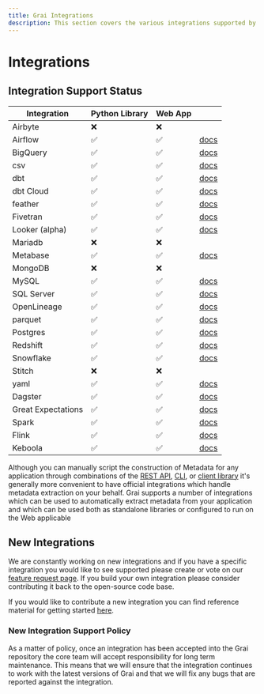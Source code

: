 ```yaml
---
title: Grai Integrations
description: This section covers the various integrations supported by Grai
---
```



# Integrations


## Integration Support Status

| Integration    | Python Library | Web App |                                   |
| -------------- | -------------- | ------- | --------------------------------- |
| Airbyte        | ❌             | ❌      |                                   |
| Airflow        | ✅             | ✅      | [docs](/integrations/orchestration/airflow)     |
| BigQuery       | ✅             | ✅      | [docs](/integrations/data_warehouses/bigquery)    |
| csv            | ✅             | ✅      | [docs](/integrations/misc/flat-file)                                    |
| dbt            | ✅             | ✅      | [docs](/integrations/etl/dbt)         |
| dbt Cloud      | ✅             | ✅      | [docs](/integrations/etl/dbt-cloud)   |
| feather        | ✅             | ✅      | [docs](/integrations/misc/flat-file)                                   |
| Fivetran       | ✅             | ✅      | [docs](/integrations/fivetran)    |
| Looker (alpha) | ✅             | ✅      | [docs](/integrations/business_intelligence/looker)      |
| Mariadb        | ❌             | ❌      |                                   |
| Metabase       | ✅             | ✅      | [docs](/integrations/business_intelligence/metabase)    |
| MongoDB        | ❌             | ❌      |                                   |
| MySQL          | ✅             | ✅      | [docs](/integrations/databases/mysql)       |
| SQL Server     | ✅             | ✅      | [docs](/integrations/databases/mssql)       |
| OpenLineage    | ✅             | ✅      | [docs](/integrations/misc/openlineage) |
| parquet        | ✅             | ✅      | [docs](/integrations/misc/flat-file)                                   |
| Postgres       | ✅             | ✅      | [docs](/integrations/databases/postgres)    |
| Redshift       | ✅             | ✅      | [docs](/integrations/data_warehouses/redshift)    |
| Snowflake      | ✅             | ✅      | [docs](/integrations/data_warehouses/snowflake)   |
| Stitch         | ❌             | ❌      |                                   |
| yaml           | ✅             | ✅      | [docs](/integrations/misc/yaml)        |
| Dagster           | ✅             | ✅      | [docs](/integrations/orchestration/dagster)        |
| Great Expectations        | ✅             | ✅      | [docs](/integrations/data_quality/great_expectations)        |
| Spark           | ✅             | ✅      | [docs](/integrations/query_engines/spark)        |
| Flink           | ✅             | ✅      | [docs](/integrations/streaming/flink)        |
| Keboola         | ✅             | ✅      | [docs](/integrations/dara_catalogs/keboola)        |


Although you can manually script the construction of Metadata for any application through combinations of the [REST API](/server/rest-api), [CLI](/tooling/cli), or [client library](/tooling/client) it's
generally more convenient to have official integrations which handle metadata extraction on your behalf.
Grai supports a number of integrations which can be used to automatically extract metadata from your application and which can be used both as standalone libraries or configured to run on the Web applicable

## New Integrations

We are constantly working on new integrations and if you have a specific integration you would like to see supported please create or vote on our [feature request page](https://github.com/orgs/grai-io/discussions/categories/feature-requests).
If you build your own integration please consider contributing it back to the open-source code base.


If you would like to contribute a new integration you can find reference material for getting started [here](/contributing/new-integrations).


### New Integration Support Policy

As a matter of policy, once an integration has been accepted into the Grai repository the core team will accept responsibility for long term maintenance.
This means that we will ensure that the integration continues to work with the latest versions of Grai and that we will fix any bugs that are reported against the integration.
